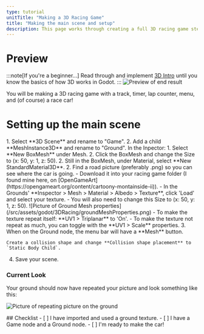 ```yaml
---
type: tutorial
unitTitle: "Making a 3D Racing Game"
title: "Making the main scene and setup"
description: This page works through creating a full 3D racing game step-by-step
---
```



# Preview
:::note[If you're a beginner...]
Read through and implement [3D Intro](/game-design/godot/3d-intro/0-making-project/) until you know the basics of how 3D works in Godot.
:::
![Preview of end result](/src/assets/godot/3DRacing/endResultPreview.png)

You will be making a 3D racing game with a track, timer, lap counter, menu, and (of course) a race car!

# Setting up the main scene

<Steps>
1. Select **3D Scene** and rename to "Game".
2. Add a child **MeshInstance3D** and rename to "Ground". In the Inpector:
1. Select **New BoxMesh** under Mesh.
2. Click the BoxMesh and change the Size to (x: 50, y: 1, z: 50).
2. Still in the BoxMesh, under Material, select **New StandardMaterial3D**.
2. Find a road picture (preferably .png) so you can see where the car is going.
    - Download it into your racing game folder (I found mine here, on [OpenGameArt](https://opengameart.org/content/cartoony-montainside-ii)).
    - In the Grounds' **Inspector > Mesh > Material > Albedo > Texture**, click 'Load' and select your texture.
    - You will also need to change this Size to (x: 50, y: 1, z: 50).
    ![Picture of Ground Mesh properties](/src/assets/godot/3DRacing/groundMeshProperties.png)
    - To make the texture repeat itself: **UV1 > Triplanar** to 'On'.
    - To make the texture not repeat as much, you can toggle with the  **UV1 > Scale** properties.
3. When on the Ground node, the menu bar will have a **Mesh** button.

    Create a collision shape and change **Collision shape placement** to `Static Body Child`.
4. Save your scene.
</Steps>

### Current Look
Your ground should now have repeated your picture and look something like this:


![Picture of repeating picture on the ground](/src/assets/godot/3DRacing/repeatingAPicForGround.png)


<Box>
## Checklist
<Checklist>
- [ ] I have imported and used a ground texture.
- [ ] I have a Game node and a Ground node.
- [ ] I'm ready to make the car!
</Checklist>
</Box>

